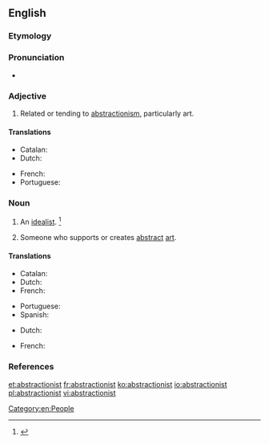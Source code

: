 ==English==

===Etymology===
{{suffix|abstraction|ist|lang=en}}

===Pronunciation===
* {{a|US}} {{IPA|/æbˈstɹæk.ʃən.əst/|lang=en}}

===Adjective===
{{en-adj}}

# Related or tending to [[abstractionism]], particularly art.

====Translations====
{{trans-top|Related to abstract art}}
* Catalan: {{t|ca|abstraccionista|m|f}}
* Dutch: {{t|nl|abstractionistisch}}
{{trans-mid}}
* French: {{t+|fr|abstractionniste|m|f}}
* Portuguese: {{t+|pt|abstracionista}}
{{trans-bottom}}

===Noun===
{{en-noun}}

# An [[idealist]]. {{defdate|First attested in the mid 19<sup>th</sup> century.}}<ref name=SOED>{{R:SOED5|page=10}}</ref>
#: {{rfquotek|Emerson}}
# Someone who supports or creates [[abstract]] [[art]].

====Translations====
{{trans-top|someone who paints or creates abstract art}}
* Catalan: {{t|ca|abstraccionista|m|f}}
* Dutch: {{t|nl|[[abstract]] [[kunstenaar]]|m}}
* French: {{t+|fr|abstractionniste|m|f}}
{{trans-mid}}
* Portuguese: {{t+|pt|abstracionista|m|f}}
* Spanish: {{t|es|abstraccionista|m|f}}
{{trans-bottom}}

{{trans-top|an idealist}}
* Dutch: {{t|nl|abstractionist|m}}
{{trans-mid}}
* French: {{t+|fr|idéaliste|m|f}}
{{trans-bottom}}

===References===
<references/>

[[Category:en:People]]

[[et:abstractionist]]
[[fr:abstractionist]]
[[ko:abstractionist]]
[[io:abstractionist]]
[[pl:abstractionist]]
[[vi:abstractionist]]